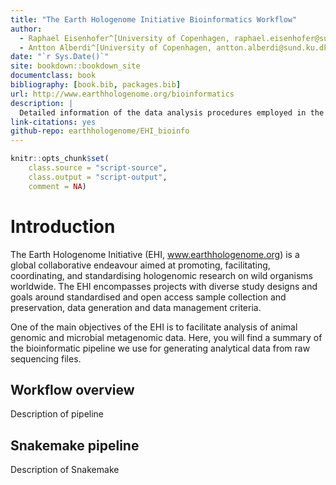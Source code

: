 ```yaml
---
title: "The Earth Hologenome Initiative Bioinformatics Workflow"
author:
  - Raphael Eisenhofer^[University of Copenhagen, raphael.eisenhofer@sund.ku.dk]
  - Antton Alberdi^[University of Copenhagen, antton.alberdi@sund.ku.dk]
date: "`r Sys.Date()`"
site: bookdown::bookdown_site
documentclass: book
bibliography: [book.bib, packages.bib]
url: http://www.earthhologenome.org/bioinformatics
description: |
  Detailed information of the data analysis procedures employed in the Earth Hologenome Initiative.
link-citations: yes
github-repo: earthhologenome/EHI_bioinfo
---
```

```r
knitr::opts_chunk$set(
    class.source = "script-source",
    class.output = "script-output",
    comment = NA)
```

# Introduction
The Earth Hologenome Initiative (EHI, [www.earthhologenome.org](http://www.earthhologenome.org)) is a global collaborative endeavour aimed at promoting, facilitating, coordinating, and standardising hologenomic research on wild organisms worldwide. The EHI encompasses projects with diverse study designs and goals around standardised and open access sample collection and preservation, data generation and data management criteria.

One of the main objectives of the EHI is to facilitate analysis of animal genomic and microbial metagenomic data. Here, you will find a summary of the bioinformatic pipeline we use for generating analytical data from raw sequencing files.

## Workflow overview
Description of pipeline

## Snakemake pipeline
Description of Snakemake
